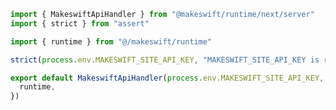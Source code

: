 ```ts pages/api/makeswift/[...makeswift].ts
import { MakeswiftApiHandler } from "@makeswift/runtime/next/server"
import { strict } from "assert"

import { runtime } from "@/makeswift/runtime"

strict(process.env.MAKESWIFT_SITE_API_KEY, "MAKESWIFT_SITE_API_KEY is required")

export default MakeswiftApiHandler(process.env.MAKESWIFT_SITE_API_KEY, {
  runtime,
})
```
